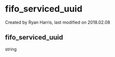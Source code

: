 
# fifo_serviced_uuid 

 Created by  Ryan Harris, last modified on 2018.02.08

## fifo_serviced_uuid

string


